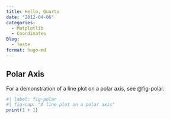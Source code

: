 ```yaml
---
title: Hello, Quarto
date: "2012-04-06"
categories:
  - Matplotlib
  - Coordinates
Blog:
  - Teste
format: hugo-md
---
```


## Polar Axis

For a demonstration of a line plot on a polar axis, see @fig-polar.

```r
#| label: fig-polar
#| fig-cap: "A line plot on a polar axis"
print(1 + 1)
```